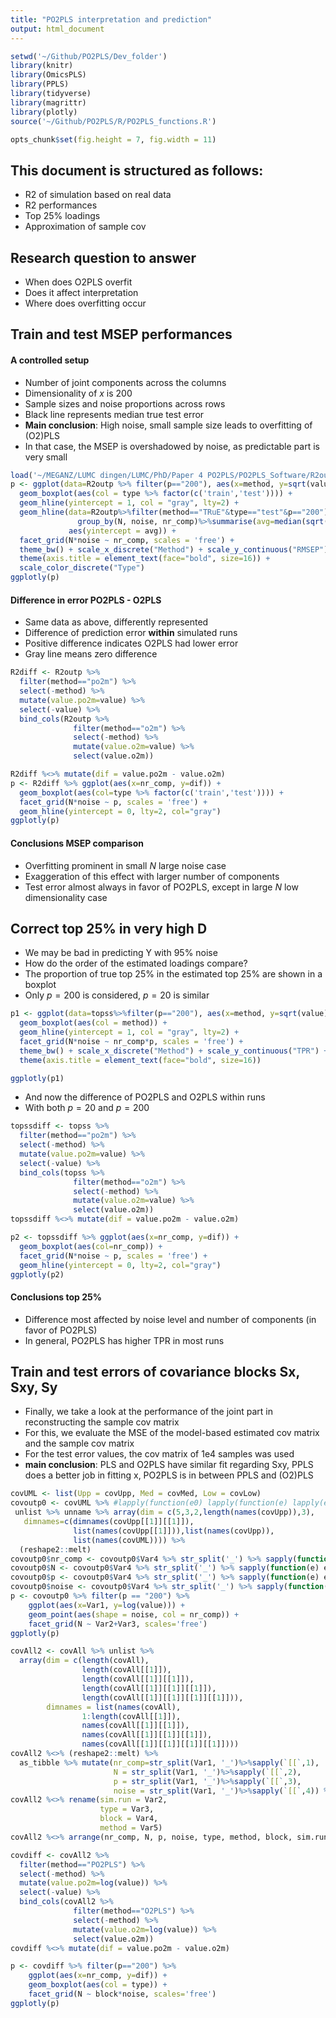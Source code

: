 ```yaml
---
title: "PO2PLS interpretation and prediction"
output: html_document
---
```



```r
setwd('~/Github/PO2PLS/Dev_folder')
library(knitr)
library(OmicsPLS)
library(PPLS)
library(tidyverse)
library(magrittr)
library(plotly)
source('~/Github/PO2PLS/R/PO2PLS_functions.R')

opts_chunk$set(fig.height = 7, fig.width = 11)
```


## This document is structured as follows:

- R2 of simulation based on real data
- R2 performances
- Top 25% loadings
- Approximation of sample cov

## Research question to answer

- When does O2PLS overfit
- Does it affect interpretation
- Where does overfitting occur

## Train and test MSEP performances

#### A controlled setup

- Number of joint components across the columns
- Dimensionality of $x$ is 200
- Sample sizes and noise proportions across rows
- Black line represents median true test error
- **Main conclusion**: High noise, small sample size leads to overfitting of (O2)PLS
- In that case, the MSEP is overshadowed by noise, as predictable part is very small

```r
load('~/MEGANZ/LUMC dingen/LUMC/PhD/Paper 4 PO2PLS/PO2PLS_Software/R2outp_all_comps_nois_topss.RData')
p <- ggplot(data=R2outp %>% filter(p=="200"), aes(x=method, y=sqrt(value))) +
  geom_boxplot(aes(col = type %>% factor(c('train','test')))) +
  geom_hline(yintercept = 1, col = "gray", lty=2) + 
  geom_hline(data=R2outp%>%filter(method=="TRuE"&type=="test"&p=="200")%>%
               group_by(N, noise, nr_comp)%>%summarise(avg=median(sqrt(value))), 
             aes(yintercept = avg)) +
  facet_grid(N*noise ~ nr_comp, scales = 'free') +
  theme_bw() + scale_x_discrete("Method") + scale_y_continuous("RMSEP") +
  theme(axis.title = element_text(face="bold", size=16)) +
  scale_color_discrete("Type")
ggplotly(p)
```

#### Difference in error PO2PLS - O2PLS

- Same data as above, differently represented
- Difference of prediction error **within** simulated runs
- Positive difference indicates O2PLS had lower error
- Gray line means zero difference

```r
R2diff <- R2outp %>% 
  filter(method=="po2m") %>% 
  select(-method) %>% 
  mutate(value.po2m=value) %>% 
  select(-value) %>% 
  bind_cols(R2outp %>% 
              filter(method=="o2m") %>% 
              select(-method) %>% 
              mutate(value.o2m=value) %>% 
              select(value.o2m))

R2diff %<>% mutate(dif = value.po2m - value.o2m)
p <- R2diff %>% ggplot(aes(x=nr_comp, y=dif)) + 
  geom_boxplot(aes(col=type %>% factor(c('train','test')))) + 
  facet_grid(N*noise ~ p, scales = 'free') + 
  geom_hline(yintercept = 0, lty=2, col="gray")
ggplotly(p)
```


#### Conclusions MSEP comparison

- Overfitting prominent in small $N$ large noise case
- Exaggeration of this effect with larger number of components
- Test error almost always in favor of PO2PLS, except in large $N$ low dimensionality case

## Correct top 25% in very high D

- We may be bad in predicting Y with 95% noise
- How do the order of the estimated loadings compare?
- The proportion of true top 25% in the estimated top 25% are shown in a boxplot
- Only $p=200$ is considered, $p=20$ is similar


```r
p1 <- ggplot(data=topss%>%filter(p=="200"), aes(x=method, y=sqrt(value))) +
  geom_boxplot(aes(col = method)) +
  geom_hline(yintercept = 1, col = "gray", lty=2) + 
  facet_grid(N*noise ~ nr_comp*p, scales = 'free') +
  theme_bw() + scale_x_discrete("Method") + scale_y_continuous("TPR") +
  theme(axis.title = element_text(face="bold", size=16))

ggplotly(p1)
```

- And now the difference of PO2PLS and O2PLS within runs
- With both $p=20$ and $p=200$

```r
topssdiff <- topss %>% 
  filter(method=="po2m") %>% 
  select(-method) %>% 
  mutate(value.po2m=value) %>% 
  select(-value) %>% 
  bind_cols(topss %>% 
              filter(method=="o2m") %>% 
              select(-method) %>% 
              mutate(value.o2m=value) %>% 
              select(value.o2m))
topssdiff %<>% mutate(dif = value.po2m - value.o2m)

p2 <- topssdiff %>% ggplot(aes(x=nr_comp, y=dif)) + 
  geom_boxplot(aes(col=nr_comp)) + 
  facet_grid(N*noise ~ p, scales = 'free') + 
  geom_hline(yintercept = 0, lty=2, col="gray")
ggplotly(p2)
```


#### Conclusions top 25%

- Difference most affected by noise level and number of components (in favor of PO2PLS)
- In general, PO2PLS has higher TPR in most runs


## Train and test errors of covariance blocks Sx, Sxy, Sy

- Finally, we take a look at the performance of the joint part in reconstructing the sample cov matrix
- For this, we evaluate the MSE of the model-based estimated cov matrix and the sample cov matrix
- For the test error values, the cov matrix of 1e4 samples was used
- **main conclusion**: PLS and O2PLS have similar fit regarding Sxy, PPLS does a better job in fitting x, PO2PLS is in between PPLS and (O2)PLS


```r
covUML <- list(Upp = covUpp, Med = covMed, Low = covLow)
covoutp0 <- covUML %>% #lapply(function(e0) lapply(function(e) lapply(e, function(ee) (ee)[1:5,]))) %>%
 unlist %>% unname %>% array(dim = c(5,3,2,length(names(covUpp)),3),
   dimnames=c(dimnames(covUpp[[1]][[1]]),
              list(names(covUpp[[1]])),list(names(covUpp)),
              list(names(covUML)))) %>%
  (reshape2::melt)
covoutp0$nr_comp <- covoutp0$Var4 %>% str_split('_') %>% sapply(function(e) e[[1]])
covoutp0$N <- covoutp0$Var4 %>% str_split('_') %>% sapply(function(e) e[[2]]) %>% as.numeric
covoutp0$p <- covoutp0$Var4 %>% str_split('_') %>% sapply(function(e) e[[3]])
covoutp0$noise <- covoutp0$Var4 %>% str_split('_') %>% sapply(function(e) e[[4]])
p <- covoutp0 %>% filter(p == "200") %>%
    ggplot(aes(x=Var1, y=log(value))) + 
    geom_point(aes(shape = noise, col = nr_comp)) + 
    facet_grid(N ~ Var2+Var3, scales='free')
ggplotly(p)
```

```r
covAll2 <- covAll %>% unlist %>% 
  array(dim = c(length(covAll),
                length(covAll[[1]]),
                length(covAll[[1]][[1]]),
                length(covAll[[1]][[1]][[1]]),
                length(covAll[[1]][[1]][[1]][[1]])), 
        dimnames = list(names(covAll),
                1:length(covAll[[1]]),
                names(covAll[[1]][[1]]),
                names(covAll[[1]][[1]][[1]]),
                names(covAll[[1]][[1]][[1]][[1]])))
covAll2 %<>% (reshape2::melt) %>% 
  as_tibble %>% mutate(nr_comp=str_split(Var1, '_')%>%sapply(`[[`,1), 
                       N = str_split(Var1, '_')%>%sapply(`[[`,2), 
                       p = str_split(Var1, '_')%>%sapply(`[[`,3), 
                       noise = str_split(Var1, '_')%>%sapply(`[[`,4)) %>% select(-Var1)
covAll2 %<>% rename(sim.run = Var2, 
                    type = Var3, 
                    block = Var4, 
                    method = Var5)
covAll2 %<>% arrange(nr_comp, N, p, noise, type, method, block, sim.run)

covdiff <- covAll2 %>% 
  filter(method=="PO2PLS") %>% 
  select(-method) %>% 
  mutate(value.po2m=log(value)) %>% 
  select(-value) %>% 
  bind_cols(covAll2 %>% 
              filter(method=="O2PLS") %>% 
              select(-method) %>% 
              mutate(value.o2m=log(value)) %>% 
              select(value.o2m))
covdiff %<>% mutate(dif = value.po2m - value.o2m)

p <- covdiff %>% filter(p=="200") %>%
    ggplot(aes(x=nr_comp, y=dif)) + 
    geom_boxplot(aes(col = type)) + 
    facet_grid(N ~ block*noise, scales='free')
ggplotly(p)
```

